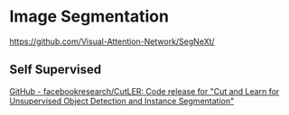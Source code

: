 # Image Segmentation


https://github.com/Visual-Attention-Network/SegNeXt/



## Self Supervised

[GitHub - facebookresearch/CutLER: Code release for "Cut and Learn for Unsupervised Object Detection and Instance Segmentation"](https://github.com/facebookresearch/cutler)